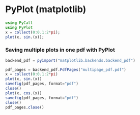 # PyPlot (matplotlib)

```julia
using PyCall
using PyPlot
x = collect(0:0.1:2*pi);
plot(x, sin.(x));
```
### Saving multiple plots in one pdf with PyPlot

```julia
backend_pdf = pyimport("matplotlib.backends.backend_pdf")

pdf_pages = backend_pdf.PdfPages("multipage_pdf.pdf")
x = collect(0:0.1:2*pi)
plot(x, sin.(x))
savefig(pdf_pages, format="pdf")
close()
plot(x, cos.(x))
savefig(pdf_pages, format="pdf")
close()
pdf_pages.close()
```
